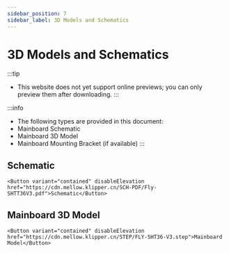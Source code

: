```yaml
---
sidebar_position: 7
sidebar_label: 3D Models and Schematics
---
```



# 3D Models and Schematics


:::tip
* This website does not yet support online previews; you can only preview them after downloading.
:::

:::info
* The following types are provided in this document:
* Mainboard Schematic
* Mainboard 3D Model
* Mainboard Mounting Bracket (if available)
:::

## Schematic

    <Button variant="contained" disableElevation href="https://cdn.mellow.klipper.cn/SCH-PDF/Fly-SHTT36V3.pdf">Schematic</Button>


## Mainboard 3D Model

    <Button variant="contained" disableElevation href="https://cdn.mellow.klipper.cn/STEP/FLY-SHT36-V3.step">Mainboard Model</Button>